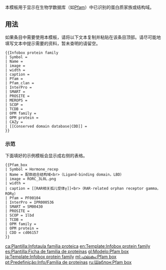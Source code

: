 <noinclude>{{template doc page viewed directly}}</noinclude>
本模板用于显示在生物学数据库（如[[Pfam]]）中已识别的蛋白质家族或结构域。

== 用法 ==
如果条目中需要使用本模板，请将以下文本复制并粘贴在该条目顶部。请尽可能地填写文本中提示需要的资料，暂未查明的请留空。

<pre>
{{Infobox protein family
| Symbol = 
| Name = 
| image = 
| width = 
| caption = 
| Pfam = 
| Pfam_clan = 
| InterPro = 
| SMART = 
| PROSITE = 
| MEROPS =
| SCOP = 
| TCDB = 
| OPM family = 
| OPM protein = 
| CAZy = 
| [[Conserved domain database|CDD]] =
}}
</pre>

=== 示范 ===
下面填好的示例模板会显示成右侧的表格。
{{Pfam_box
| Symbol = Hormone_recep
| Name = 配体结合结构域<br>（Ligand-binding domain，LBD）
| image = RORC_3L0L.png
| width = 
| caption = [[RAR相关孤儿受体γ]]<br>（RAR-related orphan receptor gamma，RORγ）
| Pfam = PF00104
| InterPro = IPR000536
| SMART = SM00430
| PROSITE = 
| SCOP = 1lbd
| TCDB =
| OPM family =
| OPM protein =
| CDD = cd06157
}}

<pre>
{{Pfam_box
| Symbol = Hormone_recep
| Name = 配体结合结构域<br>（Ligand-binding domain，LBD）
| image = RORC_3L0L.png
| width = 
| caption = [[RAR相关孤儿受体γ]]<br>（RAR-related orphan receptor gamma，RORγ）
| Pfam = PF00104
| InterPro = IPR000536
| SMART = SM00430
| PROSITE = 
| SCOP = 1lbd
| TCDB =
| OPM family =
| OPM protein =
| CDD = cd06157
}}
</pre>

<includeonly>
[[分类:生物学信息框模板|{{PAGENAME}}]]

[[ca:Plantilla:Infotaula família proteica]]
[[en:Template:Infobox protein family]]
[[es:Plantilla:Ficha de familia de proteínas]]
[[gl:Modelo:Pfam box]]
[[ja:Template:Infobox protein family]]
[[ml:ഫലകം:Pfam box]]
[[pt:Predefinição:Info/Família de proteínas]]
[[ru:Шаблон:Pfam box]]
</includeonly>